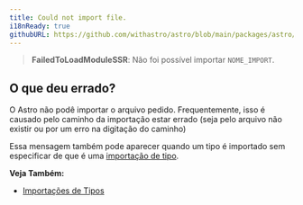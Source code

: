 ```yaml
---
title: Could not import file.
i18nReady: true
githubURL: https://github.com/withastro/astro/blob/main/packages/astro/src/core/errors/errors-data.ts
---
```


> **FailedToLoadModuleSSR**: Não foi possível importar `NOME_IMPORT`.

## O que deu errado?

O Astro não podê importar o arquivo pedido. Frequentemente, isso é causado pelo caminho da importação estar errado (seja pelo arquivo não existir ou por um erro na digitação do caminho)

Essa mensagem também pode aparecer quando um tipo é importado sem especificar de que é uma [importação de tipo](/pt-br/guides/typescript/#type-imports).

**Veja Também:**
-  [Importações de Tipos](/pt-br/guides/typescript/#type-imports)
